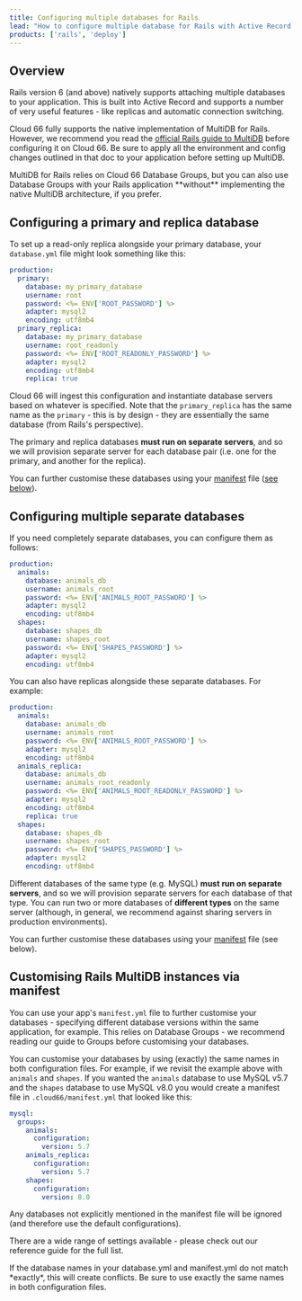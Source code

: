 ```yaml
---
title: Configuring multiple databases for Rails
lead: "How to configure multiple database for Rails with Active Record (i.e. native Rails MultiDB)"
products: ['rails', 'deploy']
---
```

 
## Overview

Rails version 6 (and above) natively supports attaching multiple databases to your application. This is built into Active Record and supports a number of very useful features - like replicas and automatic connection switching. 

Cloud 66 fully supports the native implementation of MultiDB for Rails. However, we recommend you read the [official Rails guide to MultiDB](https://guides.rubyonrails.org/active_record_multiple_databases/) before configuring it on Cloud 66. Be sure to apply all the environment and config changes outlined in that doc to your application before setting up MultiDB.

<Callout type="info" title="MultiDB is optional">
MultiDB for Rails relies on Cloud 66 Database Groups, but you can also use Database Groups with your Rails application **without** implementing the native MultiDB architecture, if you prefer.
</Callout>

## Configuring a primary and replica database

To set up a read-only replica alongside your primary database, your `database.yml` file might look something like this:

```yaml
production:
  primary:
    database: my_primary_database
    username: root
    password: <%= ENV['ROOT_PASSWORD'] %>
    adapter: mysql2
    encoding: utf8mb4
  primary_replica:
    database: my_primary_database
    username: root_readonly
    password: <%= ENV['ROOT_READONLY_PASSWORD'] %>
    adapter: mysql2
    encoding: utf8mb4
    replica: true
```

Cloud 66 will ingest this configuration and instantiate database servers based on whatever is specified. Note that the `primary_replica` has the same name as the `primary` - this is by design - they are essentially the same database (from Rails's perspective).

The primary and replica databases **must run on separate servers**, and so we will provision separate server for each database pair (i.e. one for the primary, and another for the replica). 

You can further customise these databases using your [manifest](/docs/manifest/building-a-manifest-file#manifest-tutorial) file ([see below](#customising-rails-multidb-instances-via-manifest)).

## Configuring multiple separate databases

If you need completely separate databases, you can configure them as follows:

```yaml
production:
  animals:
    database: animals_db
    username: animals_root
    password: <%= ENV['ANIMALS_ROOT_PASSWORD'] %>
    adapter: mysql2
    encoding: utf8mb4
  shapes:
    database: shapes_db
    username: shapes_root
    password: <%= ENV['SHAPES_PASSWORD'] %>
    adapter: mysql2
    encoding: utf8mb4
```

You can also have replicas alongside these separate databases. For example:

```yaml
production:
  animals:
    database: animals_db
    username: animals_root
    password: <%= ENV['ANIMALS_ROOT_PASSWORD'] %>
    adapter: mysql2
    encoding: utf8mb4
  animals_replica:
    database: animals_db
    username: animals_root_readonly
    password: <%= ENV['ANIMALS_ROOT_READONLY_PASSWORD'] %>
    adapter: mysql2
    encoding: utf8mb4
    replica: true    
  shapes:
    database: shapes_db
    username: shapes_root
    password: <%= ENV['SHAPES_PASSWORD'] %>
    adapter: mysql2
    encoding: utf8mb4
```

Different databases of the same type (e.g. MySQL) **must run on separate servers**, and so we will provision separate servers for each database of that type. You can run two or more databases of **different types** on the same server (although, in general, we recommend against sharing servers in production environments).

You can further customise these databases using your [manifest](/docs/manifest/building-a-manifest-file#manifest-tutorial) file (see below).

## Customising Rails MultiDB instances via manifest

You can use your app's `manifest.yml` file to further customise your databases - specifying different database versions within the same application, for example. This relies on Database Groups - we recommend reading our guide to Groups before customising your databases. 

You can customise your databases by using (exactly) the same names in both configuration files. For example, if we revisit the example above with `animals` and `shapes`. If you wanted the `animals` database to use MySQL v5.7 and the `shapes` database to use MySQL v8.0 you would create a manifest file in `.cloud66/manifest.yml` that looked like this: 

```yaml
mysql:
  groups:
    animals:
      configuration:
        version: 5.7
    animals_replica:
      configuration:
        version: 5.7
    shapes:
      configuration:
        version: 8.0
```

Any databases not explicitly mentioned in the manifest file will be ignored (and therefore use the default configurations).

There are a wide range of settings available - please check out our reference guide for the full list. 

<Callout type="warning" title="Check that database names match in configs">
If the database names in your database.yml and manifest.yml do not match *exactly*, this will create conflicts. Be sure to use exactly the same names in both configuration files.
</Callout>